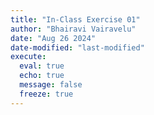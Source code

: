 ```yaml
---
title: "In-Class Exercise 01"
author: "Bhairavi Vairavelu"
date: "Aug 26 2024"
date-modified: "last-modified"
execute:
  eval: true
  echo: true
  message: false
  freeze: true
---
```


